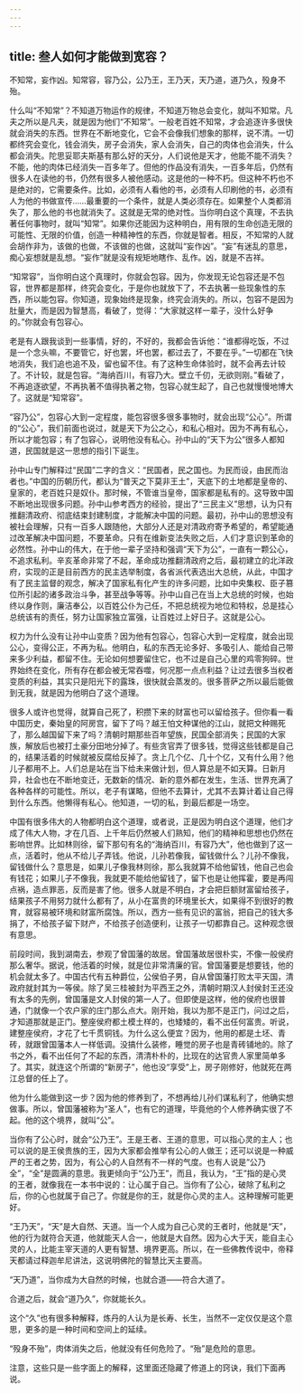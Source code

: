```yaml
---
---
---
```

title: 叁人如何才能做到宽容？
---




不知常，妄作凶。知常容，容乃公，公乃王，王乃天，天乃道，道乃久，殁身不殆。

什么叫“不知常”？不知道万物运作的规律，不知道万物总会变化，就叫不知常。凡夫之所以是凡夫，就是因为他们“不知常”。一般老百姓不知常，才会追逐许多很快就会消失的东西。世界在不断地变化，它会不会像我们想象的那样，说不清。一切都终究会变化，钱会消失，房子会消失，家人会消失，自己的肉体也会消失，什么都会消失。陀思妥耶夫斯基有那么好的天分，人们说他是天才，他能不能不消失？不能，他的肉体已经消失一百多年了。但他的作品没有消失，一百多年后，仍然有很多人在读他的书，仍然有很多人被他感动。这是他的一种不朽。但这种不朽也不是绝对的，它需要条件。比如，必须有人看他的书，必须有人印刷他的书，必须有人为他的书做宣传……最重要的一个条件，就是人类必须存在。如果整个人类都消失了，那么他的书也就消失了。这就是无常的绝对性。当你明白这个真理，不去执著任何事物时，就叫“知常”。如果你还能因为这种明白，用有限的生命创造无限的可能性、无限的价值，创造一种精神性的东西，你就是智者。相反，不知常的人就会胡作非为，该做的也做，不该做的也做，这就叫“妄作凶”。“妄”有迷乱的意思，痴心妄想就是乱想。“妄作”就是没有规矩地瞎作、乱作。凶，就是不吉祥。

“知常容”，当你明白这个真理时，你就会包容。因为，你发现无论包容还是不包容，世界都是那样，终究会变化，于是你也就放下了，不去执著一些现象性的东西，所以能包容。你知道，现象始终是现象，终究会消失的。所以，包容不是因为肚量大，而是因为智慧高，看破了，觉得：“大家就这样一辈子，没什么好争的。”你就会有包容心。

老是有人跟我谈到一些事情，好的，不好的，我都会告诉他：“谁都得吃饭，不过是一个念头嘛，不要管它，好也罢，坏也罢，都过去了，不要在乎。”一切都在飞快地消失，我们追也追不及，留也留不住。有了这种生命体验时，就不会再去计较了。不计较，就是包容。“海纳百川，有容乃大。壁立千仞，无欲则刚。”看破了，不再追逐欲望，不再执著不值得执著之物，包容心就生起了，自己也就慢慢地博大了。这就是“知常容”。

“容乃公”，包容心大到一定程度，能包容很多很多事物时，就会出现“公心”。所谓的“公心”，我们前面也说过，就是天下为公之心，和私心相对。因为不再有私心，所以才能包容；有了包容心，说明他没有私心。孙中山的“天下为公”很多人都知道，民国就是这一思想的指引下诞生。

孙中山专门解释过“民国”二字的含义：“民国者，民之国也。为民而设，由民而治者也。”中国的历朝历代，都认为“普天之下莫非王土”，天底下的土地都是皇帝的、皇家的，老百姓只是奴仆。那时候，不管谁当皇帝，国家都是私有的。这导致中国不断地出现很多问题。孙中山参考西方的经验，提出了“三民主义”思想，认为只有推翻清政府、彻底结束封建制度，才能解决中国的问题。最初，孙中山的思想没有被社会理解，只有一百多人跟随他，大部分人还是对清政府寄予希望的，希望能通过改革解决中国问题，不要革命。只有在维新变法失败之后，人们才意识到革命的必然性。孙中山的伟大，在于他一辈子坚持和强调“天下为公”，一直有一颗公心，不追求私利。辛亥革命非常了不起，革命成功推翻清政府之后，最初建立的北洋政府，实现的正是目前西方的民主选举制度，各省派代表选出大总统，从此，中国才有了民主监督的观念，解决了国家私有化产生的许多问题，比如中央集权、臣子篡位所引起的诸多政治斗争，甚至战争等等。孙中山自己在当上大总统的时候，也始终以身作则，廉洁奉公，以百姓公仆为己任，不把总统视为地位和特权，总是挂心总统该有的责任，努力让国家独立富强，让百姓过上好日子。这就是公心。

权力为什么没有让孙中山变质？因为他有包容心，包容心大到一定程度，就会出现公心，变得公正，不再为私。他明白，私的东西无论多好、多吸引人、能给自己带来多少利益，都留不住。无论如何想要留住它，也不过是自己心里的鸡零狗碎。世界始终在变化，所有存在都会被无常吞噬，何况那一点点利益？让过去很多当权者变质的利益，其实只是阳光下的露珠，很快就会蒸发的。很多菩萨之所以最后能做到无我，就是因为他明白了这个道理。

很多人或许也觉得，就算自己死了，积攒下来的财富也可以留给孩子。但你看一看中国历史，秦始皇的阿房宫，留下了吗？越王怕文种谋他的江山，就把文种赐死了，那么越国留下来了吗？清朝时期那些百年望族，民国全部消失；民国的大家族，解放后也被打土豪分田地分掉了。有些贪官弄了很多钱，觉得这些钱都是自己的，结果活着的时候就被反腐给反掉了。贪上几个亿、几十个亿，又有什么用？他儿子都用不上。人们总是站在当下给未来做计划，但人算总是不如天算。日新月异，社会也在不断地变迁，无数新的情况、新的意外都在发生，生活、世界充满了各种各样的可能性。所以，老子有谋略，但他不去算计，尤其不去算计着让自己得到什么东西。他懒得有私心。他知道，一切的私，到最后都是一场空。

中国有很多伟大的人物都明白这个道理，或者说，正是因为明白这个道理，他们才成了伟大人物，才在几百、上千年后仍然被人们熟知，他们的精神和思想也仍然在影响世界。比如林则徐，留下那句有名的“海纳百川，有容乃大”，他也做到了这一点，活着时，他从不给儿子弄钱。他说，儿孙若像我，留钱做什么？儿孙不像我，留钱做什么？意思是，如果儿子像我林则徐，那么我就算不给他留钱，他自己也会有钱花；如果儿子不像我，我就更不能给他留钱了，留下也是让他挥霍，要是再闯点祸，造点罪恶，反而是害了他。很多人就是不明白，才会把巨额财富留给孩子，结果孩子不用努力就什么都有了，从小在富贵的环境里长大，如果得不到很好的教育，就容易被环境和财富所腐蚀。所以，西方一些有见识的富翁，把自己的钱大多捐了，不给孩子留下财产，不给孩子创造便利，让孩子一切都靠自己。这种观念很有意思。

前段时间，我到湖南去，参观了曾国藩的故居。曾国藩故居很朴实，不像一般侯府那么奢华。据说，他活着的时候，就是位非常清廉的官。曾国藩要是想要钱，他的机会就太多了。中国古代有五种爵位，公侯伯子男，自从曾国藩打败太平天国，清政府就封其为一等侯。除了吴三桂被封为平西王之外，清朝时期汉人封侯封王还没有太多的先例，曾国藩是文人封侯的第一人了。但即使是这样，他的侯府也很普通，门就像一个农户家的庄门那么点大。刚开始，我以为那不是正门，问过之后，才知道那就是正门。整座侯府都土模土样的，也矮矮的，看不出任何富贵。听说，建整座侯府，才花了七千贯铜钱。为什么这么便宜？因为，他用的都是土坯、青砖，就跟曾国藩本人一样低调。没搞什么装修，睡觉的房子也是青砖铺地的。除了书之外，看不出任何了不起的东西，清清朴朴的，比现在的达官贵人家里简单多了。其实，就连这个所谓的“新房子”，他也没“享受”上，房子刚修好，他就死在两江总督的任上了。

他为什么能做到这一步？因为他的修养到了，不想再给儿孙们谋私利了，他确实想做事。所以，曾国藩被称为“圣人”，也有它的道理，毕竟他的个人修养确实很了不起。他的这个境界，就叫“公”。

当你有了公心时，就会“公乃王”。王是王者、王道的意思，可以指心灵的主人；也可以说的是王侯贵族的王，因为大家都会推举有公心的人做王；还可以说是一种威严的王者之势，因为，有公心的人自然有不一样的气度。也有人说是“公乃全”，“全”是圆满的意思。我更倾向于“公乃王”，而且，我认为，“王”指的是心灵的王者，就像我在一本书中说的：让心属于自己。当你有了公心，破除了私利之后，你的心也就属于自己了。你就是你的王，就是你心灵的主人。这种理解可能更好。

“王乃天”，“天”是大自然、天道。当一个人成为自己心灵的王者时，他就是“天”，他的行为就符合天道，他就能天人合一，他就是大自然。因为心大于天，能自主心灵的人，比能主宰天道的人更有智慧、境界更高。所以，在一些佛教传说中，帝释天都请过释迦牟尼讲法，这说明佛陀的智慧比天主要高。

“天乃道”，当你成为大自然的时候，也就合道——符合大道了。

合道之后，就会“道乃久”，你就能长久。

这个“久”也有很多种解释，炼丹的人认为是长寿、长生，当然不一定仅仅是这个意思，更多的是一种时间和空间上的延续。

“殁身不殆”，肉体消失之后，他就没有任何危险了。“殆”是危险的意思。

注意，这些只是一些字面上的解释，这里面还隐藏了修道上的窍诀，我们下面再说。